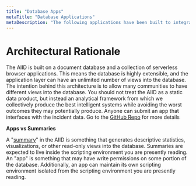 ```yaml
---
title: "Database Apps"
metaTitle: "Database Applications"
metaDescription: "The following applications have been built to integrate with the AIID"
---
```


# Architectural Rationale #

The AIID is built on a document database and a collection of serverless browser applications. This means the database is highly extensible, and the application layer can have an unlimited number of views into the database. The intention behind this architecture is to allow many communities to have different views into the database. You should not treat the AIID as a static data product, but instead an analytical framework from which we collectively produce the best intelligent systems while avoiding the worst outcomes they may potentially produce. Anyone can submit an app that interfaces with the incident data. Go to the [GitHub Repo](https://github.com/PartnershipOnAI/aiid) for more details

**Apps vs Summaries**

A "[summary](/summaries)" in the AIID is something that generates descriptive statistics, visualizations, or other read-only views into the database. Summaries are expected to live inside the scripting environment you are presently reading. An "app" is something that may have write permissions on some portion of the database. Additionally, an app can maintain its own scripting environment isolated from the scripting environment you are presently reading.

